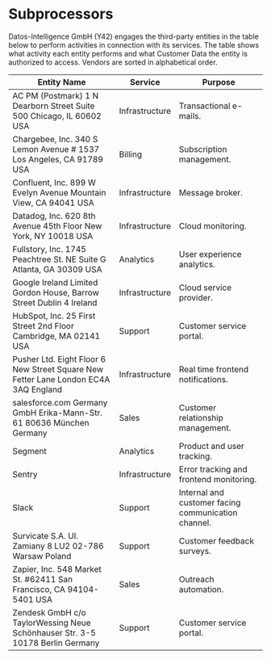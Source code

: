 # Subprocessors

Datos-Intelligence GmbH (Y42) engages the third-party entities in the table below to perform activities in connection with its services. The table shows what activity each entity performs and what Customer Data the entity is authorized to access. Vendors are sorted in alphabetical order.

| Entity Name                                                                         | Service        | Purpose                                             |
| ----------------------------------------------------------------------------------- | -------------- | --------------------------------------------------- |
| AC PM (Postmark) 1 N Dearborn Street Suite 500 Chicago, IL 60602 USA                | Infrastructure | Transactional e-mails.                              |
| Chargebee, Inc. 340 S Lemon Avenue # 1537 Los Angeles, CA 91789 USA                 | Billing        | Subscription management.                            |
| Confluent, Inc. 899 W Evelyn Avenue Mountain View, CA 94041 USA                     | Infrastructure | Message broker.                                     |
| Datadog, Inc. 620 8th Avenue 45th Floor New York, NY 10018 USA                      | Infrastructure | Cloud monitoring.                                   |
| Fullstory, Inc. 1745 Peachtree St. NE Suite G Atlanta, GA 30309 USA                 | Analytics      | User experience analytics.                          |
| Google Ireland Limited Gordon House, Barrow Street Dublin 4 Ireland                 | Infrastructure | Cloud service provider.                             |
| HubSpot, Inc. 25 First Street 2nd Floor Cambridge, MA 02141 USA                     | Support        | Customer service portal.                            |
| Pusher Ltd. Eight Floor 6 New Street Square New Fetter Lane London EC4A 3AQ England | Infrastructure | Real time frontend notifications.                   |
| salesforce.com Germany GmbH Erika-Mann-Str. 61 80636 München Germany                | Sales          | Customer relationship management.                   |
| Segment                                                                             | Analytics      | Product and user tracking.                          |
| Sentry                                                                              | Infrastructure | Error tracking and frontend monitoring.             |
| Slack                                                                               | Support        | Internal and customer facing communication channel. |
| Survicate S.A. Ul. Zamiany 8 LU2 02-786 Warsaw Poland                               | Support        | Customer feedback surveys.                          |
| Zapier, Inc. 548 Market St. #62411 San Francisco, CA 94104-5401 USA                 | Sales          | Outreach automation.                                |
| Zendesk GmbH c/o TaylorWessing Neue Schönhauser Str. 3-5 10178 Berlin Germany       | Support        | Customer service portal.                            |

